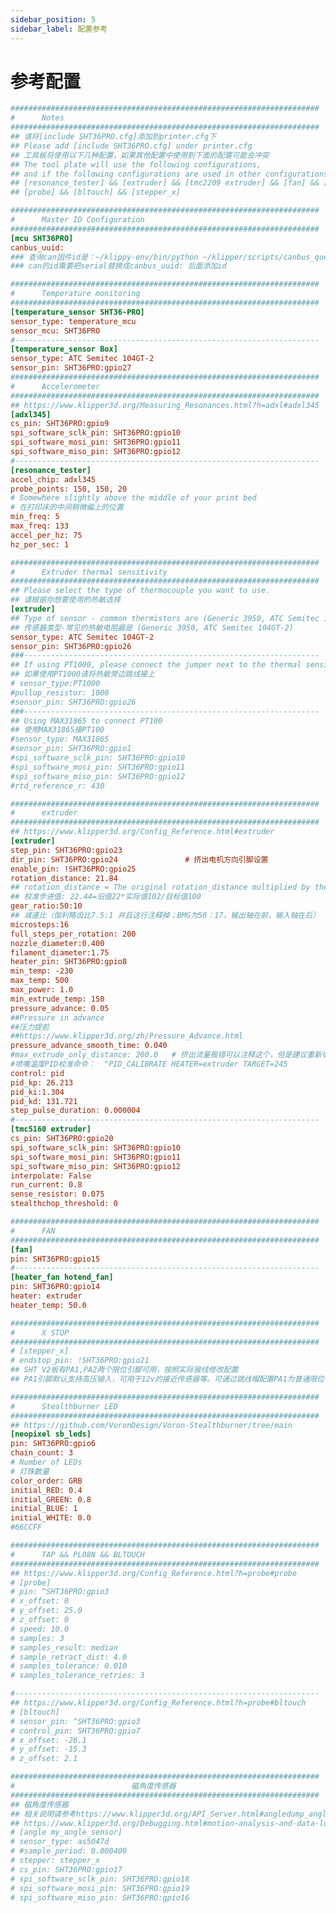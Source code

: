 ```yaml
---
sidebar_position: 5
sidebar_label: 配置参考
---
```


# 参考配置

```cfg
#####################################################################
#      Notes
#####################################################################
## 请将[include SHT36PRO.cfg]添加到printer.cfg下
## Please add [include SHT36PRO.cfg] under printer.cfg
## 工具板将使用以下几种配置，如果其他配置中使用到下面的配置可能会冲突
## The tool plate will use the following configurations, 
## and if the following configurations are used in other configurations, conflicts may occur.
## [resonance_tester] && [extruder] && [tmc2209 extruder] && [fan] && [heater_fan my_hotend_fan]
## [probe] && [bltouch] && [stepper_x]

#####################################################################
#      Master ID Configuration
#####################################################################
[mcu SHT36PRO]
canbus_uuid: 
### 查询can固件id是：~/klippy-env/bin/python ~/klipper/scripts/canbus_query.py can0
### can的id需要把serial替换成canbus_uuid: 后面添加id 

#####################################################################
#      Temperature monitoring
#####################################################################
[temperature_sensor SHT36-PRO]
sensor_type: temperature_mcu
sensor_mcu: SHT36PRO
#--------------------------------------------------------------------
[temperature_sensor Box]
sensor_type: ATC Semitec 104GT-2
sensor_pin: SHT36PRO:gpio27
#####################################################################
#      Accelerometer
#####################################################################
## https://www.klipper3d.org/Measuring_Resonances.html?h=adxl#adxl345
[adxl345]
cs_pin: SHT36PRO:gpio9
spi_software_sclk_pin: SHT36PRO:gpio10
spi_software_mosi_pin: SHT36PRO:gpio11
spi_software_miso_pin: SHT36PRO:gpio12
#--------------------------------------------------------------------
[resonance_tester]
accel_chip: adxl345
probe_points: 150, 150, 20
# Somewhere slightly above the middle of your print bed
# 在打印床的中间稍微偏上的位置
min_freq: 5
max_freq: 133
accel_per_hz: 75
hz_per_sec: 1 

#####################################################################
#      Extruder thermal sensitivity
#####################################################################
## Please select the type of thermocouple you want to use.
## 请根据你想要使用的热敏选择
[extruder]
## Type of sensor - common thermistors are (Generic 3950, ATC Semitec 104GT-2)
## 传感器类型-常见的热敏电阻器是 (Generic 3950, ATC Semitec 104GT-2)
sensor_type: ATC Semitec 104GT-2
sensor_pin: SHT36PRO:gpio26
###------------------------------------------------------------------
## If using PT1000, please connect the jumper next to the thermal sensitivity.
## 如果使用PT1000请将热敏旁边跳线接上
# sensor_type:PT1000
#pullup_resistor: 1000
#sensor_pin: SHT36PRO:gpio26
###------------------------------------------------------------------
## Using MAX31865 to connect PT100
## 使用MAX31865接PT100
#sensor_type: MAX31865
#sensor_pin: SHT36PRO:gpio1
#spi_software_sclk_pin: SHT36PRO:gpio10       
#spi_software_mosi_pin: SHT36PRO:gpio11
#spi_software_miso_pin: SHT36PRO:gpio12
#rtd_reference_r: 430

#####################################################################
#      extruder
#####################################################################
## https://www.klipper3d.org/Config_Reference.html#extruder
[extruder]
step_pin: SHT36PRO:gpio23
dir_pin: SHT36PRO:gpio24               # 挤出电机方向引脚设置
enable_pin: !SHT36PRO:gpio25
rotation_distance: 21.84
## rotation_distance = The original rotation_distance multiplied by the actual extrusion length divided by the requested extrusion length.
## 校准步进值: 22.44=旧值22*实际值102/目标值100
gear_ratio:50:10
## 减速比（伽利略齿比7.5:1 并且这行注释掉；BMG为50：17，输出轴在前，输入轴在后）
microsteps:16
full_steps_per_rotation: 200     
nozzle_diameter:0.400
filament_diameter:1.75
heater_pin: SHT36PRO:gpio8
min_temp: -230
max_temp: 500
max_power: 1.0
min_extrude_temp: 150
pressure_advance: 0.05
##Pressure in advance
##压力提前
##https://www.klipper3d.org/zh/Pressure_Advance.html
pressure_advance_smooth_time: 0.040
#max_extrude_only_distance: 200.0   # 挤出流量报错可以注释这个，但是建议重新切片
#喷嘴温度PID校准命令：  "PID_CALIBRATE HEATER=extruder TARGET=245
control: pid
pid_kp: 26.213
pid_ki:1.304
pid_kd: 131.721
step_pulse_duration: 0.000004
#--------------------------------------------------------------------
[tmc5160 extruder] 
cs_pin: SHT36PRO:gpio20
spi_software_sclk_pin: SHT36PRO:gpio10       
spi_software_mosi_pin: SHT36PRO:gpio11
spi_software_miso_pin: SHT36PRO:gpio12
interpolate: False
run_current: 0.8
sense_resistor: 0.075
stealthchop_threshold: 0

#####################################################################
#      FAN
#####################################################################
[fan]
pin: SHT36PRO:gpio15 
#--------------------------------------------------------------------
[heater_fan hotend_fan]
pin: SHT36PRO:gpio14
heater: extruder
heater_temp: 50.0

#####################################################################
#      X STOP
#####################################################################
# [stepper_x]
# endstop_pin: !SHT36PRO:gpio21
## SHT V2板有PA1,PA2两个限位引脚可用，按照实际接线修改配置
## PA1引脚默认支持高压输入，可用于12v的接近传感器等。可通过跳线帽配置PA1为普通限位引脚

#####################################################################
#      Stealthburner LED
#####################################################################
## https://github.com/VoronDesign/Voron-Stealthburner/tree/main
[neopixel sb_leds]
pin: SHT36PRO:gpio6
chain_count: 3
# Number of LEDs
# 灯珠数量
color_order: GRB
initial_RED: 0.4    
initial_GREEN: 0.8
initial_BLUE: 1
initial_WHITE: 0.0
#66CCFF 

#####################################################################
#      TAP && PL08N && BLTOUCH 
#####################################################################
## https://www.klipper3d.org/Config_Reference.html?h=probe#probe
# [probe]
# pin: ^SHT36PRO:gpio3
# x_offset: 0
# y_offset: 25.0
# z_offset: 0 
# speed: 10.0
# samples: 3
# samples_result: median
# sample_retract_dist: 4.0
# samples_tolerance: 0.010
# samples_tolerance_retries: 3 

#--------------------------------------------------------------------
## https://www.klipper3d.org/Config_Reference.html?h=probe#bltouch
# [bltouch]
# sensor_pin: ^SHT36PRO:gpio3
# control_pin: SHT36PRO:gpio7 
# x_offset: -26.1
# y_offset: -15.3
# z_offset: 2.1

#####################################################################
#                          磁角度传感器
#####################################################################
## 磁角度传感器
## 相关说明请参考https://www.klipper3d.org/API_Server.html#angledump_angle 
## https://www.klipper3d.org/Debugging.html#motion-analysis-and-data-logging
# [angle my_angle_sensor]
# sensor_type: as5047d
# #sample_period: 0.000400
# stepper: stepper_x
# cs_pin: SHT36PRO:gpio17
# spi_software_sclk_pin: SHT36PRO:gpio18
# spi_software_mosi_pin: SHT36PRO:gpio19
# spi_software_miso_pin: SHT36PRO:gpio16

```
